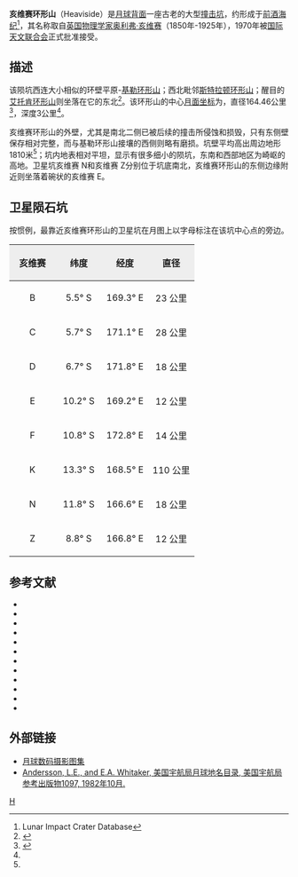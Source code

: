 {{lunar crater data|
 image=Heaviside crater 2075 med.jpg|
 caption=月球轨道器2号拍摄的图像|
 latitude=10.44|
 N_or_S=S|
 longitude=166.77|
 E_or_W=E|
 diameter=164.46公里|
 depth=3公里|
 colong=196|
 eponym=[[奥利弗·亥维赛|奥利弗·亥维赛]]
}}
'''亥维赛环形山'''（Heaviside）是[[月球背面|月球背面]]一座古老的大型[[撞击坑|撞击坑]]，约形成于[[前酒海纪|前酒海纪]]<ref name=LICD>Lunar Impact Crater Database</ref>，其名称取自[[英国|英国]][[物理学家|物理学家]][[奥利弗·亥维赛|奥利弗·亥维赛]]（1850年-1925年），1970年被[[国际天文联合会|国际天文联合会]]正式批准接受。

==描述==
该陨坑西连大小相似的环壁平原-[[基勒环形山|基勒环形山]]；西北毗邻[[斯特拉顿环形山|斯特拉顿环形山]]；醒目的[[艾托肯环形山|艾托肯环形山]]则坐落在它的东北<ref>{{Cite web |url=http://planetarynames.wr.usgs.gov/images/Lunar/lac_85_lo.pdf |title=Crater Heaviside on LAC-85 map |accessdate=2016-07-03 |archive-date=2013-02-20 |archive-url=https://web.archive.org/web/20130220180332/http://planetarynames.wr.usgs.gov/images/Lunar/lac_85_lo.pdf |dead-url=no }}</ref>。该环形山的中心[[月面坐标|月面坐标]]为{{Coord|10.44|S|166.77|E|globe:Moon|nogoogle=1|noosm=1}}，直径164.46公里<ref name="IAU">{{Cite web |url=http://planetarynames.wr.usgs.gov/Feature/2401 |title=Directory of the International Astronomical Union |access-date=2016-07-03 |archive-date=2021-01-28 |archive-url=https://web.archive.org/web/20210128092654/https://planetarynames.wr.usgs.gov/Feature/2401 }}</ref>，深度3公里<ref name="LICD"/>。

亥维赛环形山的外壁，尤其是南北二侧已被后续的撞击所侵蚀和损毁，只有东侧壁保存相对完整，而与基勒环形山接壤的西侧则略有磨损。坑壁平均高出周边地形1810米<ref name="LICD"/>；坑内地表相对平坦，显示有很多细小的陨坑，东南和西部地区为崎岖的高地。卫星坑亥维赛 N和亥维赛 Z分别位于坑底南北，亥维赛环形山的东侧边缘附近则坐落着碗状的亥维赛 E。

==卫星陨石坑==
按惯例，最靠近亥维赛环形山的卫星坑在月图上以字母标注在该坑中心点的旁边。

{| class="wikitable"
!width="25%" style="background:#eeeeee;" |亥维赛
!width="25%" style="background:#eeeeee;" |纬度
!width="25%" style="background:#eeeeee;" |经度
!width="25%" style="background:#eeeeee;" |直径
|-
|align="center"|B
|align="center"|5.5° S
|align="center"|169.3° E
|align="center"|23 公里
|-
|align="center"|C
|align="center"|5.7° S
|align="center"|171.1° E
|align="center"|28 公里
|-
|align="center"|D
|align="center"|6.7° S
|align="center"|171.8° E
|align="center"|18 公里
|-
|align="center"|E
|align="center"|10.2° S
|align="center"|169.2° E
|align="center"|12 公里
|-
|align="center"|F
|align="center"|10.8° S
|align="center"|172.8° E
|align="center"|14 公里
|-
|align="center"|K
|align="center"|13.3° S
|align="center"|168.5° E
|align="center"|110 公里
|-
|align="center"|N
|align="center"|11.8° S
|align="center"|166.6° E
|align="center"|18 公里
|-
|align="center"|Z
|align="center"|8.8° S
|align="center"|166.8° E
|align="center"|12 公里
|}

==参考文献==
{{reflist}}
{{refbegin}}
* {{cite book
  | last1 = Andersson
  | first1 = L. E.
  | last2 = Whitaker
  | first2 = E. A.
  | authorlink2 = Ewen Whitaker
  | date = 1982
  | title = [[NASA|NASA]] Catalogue of Lunar Nomenclature
  | publisher = NASA RP-1097
  | ref = harv
  }}
* {{cite web
  | last = Blue
  | first = Jennifer
  | date = July 25, 2007
  | title = Gazetteer of Planetary Nomenclature
  | publisher = [[United_States_Geological_Survey|USGS]]
  | url = http://planetarynames.wr.usgs.gov/
  | accessdate = 2007-08-05
  | ref = harv
  | archive-date = 2015-05-26
  | archive-url = https://web.archive.org/web/20150526164842/http://planetarynames.wr.usgs.gov/
  | dead-url = no
  }}
* {{cite book
  | last1 = Bussey
  | first1 = B.
  | authorlink1 = Ben Bussey
  | last2 = Spudis
  | first2 = P.
  | authorlink2 = Paul Spudis
  | date = 2004
  | title = The Clementine Atlas of the Moon
  | publisher = Cambridge University Press
  | location = New York
  | isbn = 978-0-521-81528-4
  | ref = harv
  }}
* {{cite book
  | last1 = Cocks
  | first1 = Elijah E.
  | last2 = Cocks
  | first2 = Josiah C.
  | date = 1995
  | title = Who's Who on the Moon: A Biographical Dictionary of Lunar Nomenclature
  | url = https://archive.org/details/isbn_9780936389271
  | publisher = Tudor Publishers
  | isbn = 978-0-936389-27-1
  | ref = harv
  }}
* {{cite web
  | last = McDowell
  | first = Jonathan
  | date = July 15, 2007
  | url = http://host.planet4589.org/astro/lunar/
  | title = Lunar Nomenclature
  | publisher = Jonathan's Space Report
  | accessdate = 2007-10-24
  | ref = harv
  | archive-date = 2015-01-12
  | archive-url = https://web.archive.org/web/20150112233439/http://host.planet4589.org/astro/lunar/
  | dead-url = no
  }}
* {{cite journal| last1 = Menzel| first1 = D. H.| last2 = Minnaert| first2 = M.| last3 = Levin| first3 = B.| last4 = Dollfus| first4 = A.| last5 = Bell| first5 = B.| title = Report on Lunar Nomenclature by the Working Group of Commission 17 of the IAU| doi = 10.1007/BF00171763| journal = Space Science Reviews| volume = 12| issue = 2| pages = 136–186| date = 1971| bibcode = 1971SSRv...12..136M| ref = harv}}
* {{cite book
  | first = Patrick
  | last = Moore
  | authorlink = Patrick Moore
  | date = 2001
  | title = On the Moon
  | url = https://archive.org/details/patrickmooreonmo00patr
  | publisher = Sterling Publishing Co.
  | isbn = 978-0-304-35469-6
  | ref = harv
  }}
* {{cite book
  | first = Fred W.
  | last = Price
  | date = 1988
  | title = The Moon Observer's Handbook
  | publisher = Cambridge University Press
  | isbn = 978-0-521-33500-3
  | ref = harv
  }}
* {{cite book
  | last = Rükl
  | first = Antonín
  | authorlink = Antonín Rükl
  | date = 1990
  | title = Atlas of the Moon
  | publisher = Kalmbach Books
  | isbn = 978-0-913135-17-4
  | ref = harv
  }}
* {{cite book
  | last = Webb
  | first = Rev. T. W.
  | authorlink = Thomas William Webb
  | date = 1962
  | title = Celestial Objects for Common Telescopes
  | url = https://archive.org/details/celestialobjects00webb
  | edition = 6th revised
  | publisher = Dover
  | isbn = 978-0-486-20917-3
  | ref = harv
  }}
* {{cite book
  | first = Ewen A.
  | last = Whitaker
  | authorlink = Ewen Whitaker
  | date = 1999
  | title = Mapping and Naming the Moon
  | publisher = Cambridge University Press
  | isbn = 978-0-521-62248-6
  | ref = harv
  }}
* {{cite book
  | first = Peter T.
  | last = Wlasuk
  | date = 2000
  | title = Observing the Moon
  | publisher = Springer
  | isbn = 978-1-85233-193-1
  | ref = harv
 }}
{{refend}}

==外部链接==
*[http://www.lpi.usra.edu/resources/lunar_orbiter/bin/srch_nam.shtml?Keeler%7C0 月球数码摄影图集] {{Wayback|url=http://www.lpi.usra.edu/resources/lunar_orbiter/bin/srch_nam.shtml?Keeler%7C0 |date=20201127012803 }}
*[http://planet4589.org/astro/lunar/RP-1097.pdf Andersson, L.E., and E.A. Whitaker, 美国宇航局月球地名目录, 美国宇航局参考出版物1097, 1982年10月.]{{Wayback|url=http://planet4589.org/astro/lunar/RP-1097.pdf |date=20141006125838 }}

[[Category:月球环形山|H]]
{{月球環形山 (G-K)}}